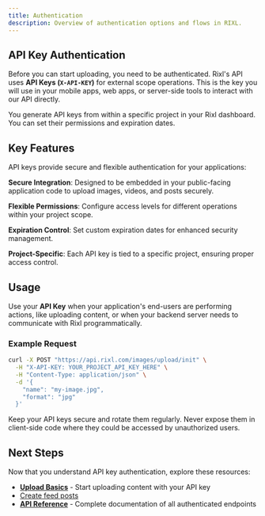 ```yaml
---
title: Authentication
description: Overview of authentication options and flows in RIXL.
---
```



## API Key Authentication

Before you can start uploading, you need to be authenticated. Rixl's API uses **API Keys (`X-API-KEY`)** for external scope operations.
This is the key you will use in your mobile apps, web apps, or server-side tools to interact with our API directly.

<Callout type="info">
    You generate API keys from within a specific project in your Rixl dashboard. You can set their permissions and expiration dates.
</Callout>

## Key Features

API keys provide secure and flexible authentication for your applications:

**Secure Integration**: Designed to be embedded in your public-facing application code to upload images, videos, and posts securely.

**Flexible Permissions**: Configure access levels for different operations within your project scope.

**Expiration Control**: Set custom expiration dates for enhanced security management.

**Project-Specific**: Each API key is tied to a specific project, ensuring proper access control.

## Usage

Use your **API Key** when your application's end-users are performing actions, like uploading content, or when your backend server needs to communicate with Rixl programmatically.

### Example Request

[//]: # (<!-- TODO: Add code example showing complete authentication flow with response -->)

```bash
curl -X POST "https://api.rixl.com/images/upload/init" \
  -H "X-API-KEY: YOUR_PROJECT_API_KEY_HERE" \
  -H "Content-Type: application/json" \
  -d '{
    "name": "my-image.jpg",
    "format": "jpg"
  }'
```

<Callout type="warn">
    Keep your API keys secure and rotate them regularly. Never expose them in client-side code where they could be accessed by unauthorized users.
</Callout>

## Next Steps

Now that you understand API key authentication, explore these resources:
- **[Upload Basics](/docs/uploads/index)** - Start uploading content with your API key
- [Create feed posts](/docs/uploads/posts)
- **[API Reference](/docs/api-reference)** - Complete documentation of all authenticated endpoints